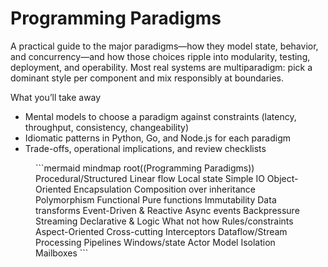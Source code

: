 
# Programming Paradigms

A practical guide to the major paradigms—how they model state, behavior, and concurrency—and how those choices ripple into modularity, testing, deployment, and operability. Most real systems are multiparadigm: pick a dominant style per component and mix responsibly at boundaries.


What you’ll take away

- Mental models to choose a paradigm against constraints (latency, throughput, consistency, changeability)
- Idiomatic patterns in Python, Go, and Node.js for each paradigm
- Trade-offs, operational implications, and review checklists

<Figure caption="An overview of major programming paradigms and their core concepts.">
```mermaid
mindmap
  root((Programming Paradigms))
    Procedural/Structured
      Linear flow
      Local state
      Simple IO
    Object-Oriented
      Encapsulation
      Composition over inheritance
      Polymorphism
    Functional
      Pure functions
      Immutability
      Data transforms
    Event-Driven & Reactive
      Async events
      Backpressure
      Streaming
    Declarative & Logic
      What not how
      Rules/constraints
    Aspect-Oriented
      Cross-cutting
      Interceptors
    Dataflow/Stream Processing
      Pipelines
      Windows/state
    Actor Model
      Isolation
      Mailboxes
```
</Figure>

<DocCardList items={useCurrentSidebarCategory().items} />
